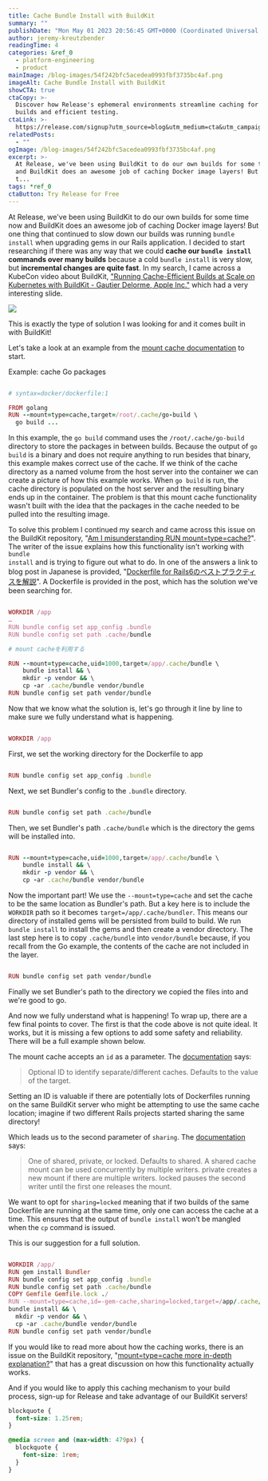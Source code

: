 ```yaml
---
title: Cache Bundle Install with BuildKit
summary: ""
publishDate: "Mon May 01 2023 20:56:45 GMT+0000 (Coordinated Universal Time)"
author: jeremy-kreutzbender
readingTime: 4
categories: &ref_0
  - platform-engineering
  - product
mainImage: /blog-images/54f242bfc5acedea0993fbf3735bc4af.png
imageAlt: Cache Bundle Install with BuildKit
showCTA: true
ctaCopy: >-
  Discover how Release's ephemeral environments streamline caching for faster
  builds and efficient testing.
ctaLink: >-
  https://release.com/signup?utm_source=blog&utm_medium=cta&utm_campaign=blog-cta&utm_content=cache-bundle-install-with-buildkit
relatedPosts:
  - ""
ogImage: /blog-images/54f242bfc5acedea0993fbf3735bc4af.png
excerpt: >-
  At Release, we've been using BuildKit to do our own builds for some time now
  and BuildKit does an awesome job of caching Docker image layers! But one thing
  t...
tags: *ref_0
ctaButton: Try Release for Free
---
```


At Release, we've been using BuildKit to do our own builds for some time now and BuildKit does an awesome job of caching Docker image layers! But one thing that continued to slow down our builds was running <code inline>bundle install</code> when upgrading gems in our Rails application. I decided to start researching if there was any way that we could **cache our <code inline>bundle install</code> commands over many builds** because a cold <code inline>bundle install</code> is very slow, but **incremental changes are quite fast**. In my search, I came across a KubeCon video about BuildKit, ["Running Cache-Efficient Builds at Scale on Kubernetes with BuildKit - Gautier Delorme, Apple Inc."](https://www.youtube.com/watch?v=wTENRhYt3mw) which had a very interesting slide.

![](/blog-images/271d7cec8f533d977b812f76403497cd.png)

This is exactly the type of solution I was looking for and it comes built in with BuildKit!

Let's take a look at an example from the [mount cache documentation](https://docs.docker.com/engine/reference/builder/#run---mounttypecache) to start.

Example: cache Go packages

```ruby line-numbers

# syntax=docker/dockerfile:1

FROM golang
RUN --mount=type=cache,target=/root/.cache/go-build \
  go build ...

```

In this example, the <code inline>go build</code> command uses the <code inline>/root/.cache/go-build</code> directory to store the packages in between builds. Because the output of <code inline>go build</code> is a binary and does not require anything to run besides that binary, this example makes correct use of the cache. If we think of the cache directory as a named volume from the host server into the container we can create a picture of how this example works. When <code inline>go build</code> is run, the cache directory is populated on the host server and the resulting binary ends up in the container. The problem is that this mount cache functionality wasn't built with the idea that the packages in the cache needed to be pulled into the resulting image.

To solve this problem I continued my search and came across this issue on the BuildKit repository, "[Am I misunderstanding RUN mount=type=cache?](https://github.com/moby/buildkit/issues/1173)". The writer of the issue explains how this functionality isn't working with <code inline>bundle install</code> and is trying to figure out what to do. In one of the answers a link to blog post in Japanese is provided, "[Dockerfile for Rails6のベストプラクティスを解説](https://qiita.com/k_kind/items/836bc7ba2e33dc2ed3e7)". A Dockerfile is provided in the post, which has the solution we've been searching for.

```ruby line-numbers

WORKDIR /app
…
RUN bundle config set app_config .bundle
RUN bundle config set path .cache/bundle

# mount cacheを利用する

RUN --mount=type=cache,uid=1000,target=/app/.cache/bundle \
    bundle install && \
    mkdir -p vendor && \
    cp -ar .cache/bundle vendor/bundle
RUN bundle config set path vendor/bundle

```

Now that we know what the solution is, let's go through it line by line to make sure we fully understand what is happening.

```ruby line-numbers

WORKDIR /app

```

First, we set the working directory for the Dockerfile to app

```ruby line-numbers

RUN bundle config set app_config .bundle

```

Next, we set Bundler's config to the <code inline>.bundle</code> directory.

```ruby line-numbers

RUN bundle config set path .cache/bundle

```

Then, we set Bundler's path <code inline>.cache/bundle</code> which is the directory the gems will be installed into.

```ruby line-numbers

RUN --mount=type=cache,uid=1000,target=/app/.cache/bundle \
    bundle install && \
    mkdir -p vendor && \
    cp -ar .cache/bundle vendor/bundle

```

Now the important part! We use the <code inline>--mount=type=cache</code> and set the cache to be the same location as Bundler's path. But a key here is to include the <code inline>WORKDIR</code> path so it becomes <code inline>target=/app/.cache/bundler</code>. This means our directory of installed gems will be persisted from build to build. We run <code inline>bundle install</code> to install the gems and then create a vendor directory. The last step here is to copy <code inline>.cache/bundle</code> into <code inline>vendor/bundle</code> because, if you recall from the Go example, the contents of the cache are not included in the layer.

```ruby line-numbers

RUN bundle config set path vendor/bundle

```

Finally we set Bundler's path to the directory we copied the files into and we're good to go.

And now we fully understand what is happening! To wrap up, there are a few final points to cover. The first is that the code above is not quite ideal. It works, but it is missing a few options to add some safety and reliability. There will be a full example shown below.

The mount cache accepts an <code inline>id</code> as a parameter. The [documentation](https://docs.docker.com/engine/reference/builder/#run---mounttypecache) says:

> Optional ID to identify separate/different caches. Defaults to the value of the target.

Setting an ID is valuable if there are potentially lots of Dockerfiles running on the same BuildKit server who might be attempting to use the same cache location; imagine if two different Rails projects started sharing the same directory!

Which leads us to the second parameter of <code inline>sharing</code>. The [documentation](https://docs.docker.com/engine/reference/builder/#run---mounttypecache) says:

> One of shared, private, or locked. Defaults to shared. A shared cache mount can be used concurrently by multiple writers. private creates a new mount if there are multiple writers. locked pauses the second writer until the first one releases the mount.

We want to opt for <code inline>sharing=locked</code> meaning that if two builds of the same Dockerfile are running at the same time, only one can access the cache at a time. This ensures that the output of <code inline>bundle install</code> won't be mangled when the <code inline>cp</code> command is issued.

This is our suggestion for a full solution.

```ruby line-numbers

WORKDIR /app/
RUN gem install Bundler
RUN bundle config set app_config .bundle
RUN bundle config set path .cache/bundle
COPY Gemfile Gemfile.lock ./
RUN --mount=type=cache,id=-gem-cache,sharing=locked,target=/app/.cache/bundle \
bundle install && \
  mkdir -p vendor && \
  cp -ar .cache/bundle vendor/bundle
RUN bundle config set path vendor/bundle

```

If you would like to read more about how the caching works, there is an issue on the BuildKit repository, "[mount=type=cache more in-depth explanation?](https://github.com/moby/buildkit/issues/1673)" that has a great discussion on how this functionality actually works.

And if you would like to apply this caching mechanism to your build process, sign-up for Release and take advantage of our BuildKit servers!

```css
blockquote {
  font-size: 1.25rem;
}

@media screen and (max-width: 479px) {
  blockquote {
    font-size: 1rem;
  }
}
```

